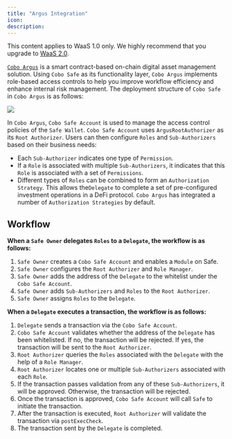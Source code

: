 ```yaml
---
title: "Argus Integration"
icon: 
description: 
---
```

<Note>This content applies to WaaS 1.0 only. We highly recommend that you upgrade to <a href="/v2/guides/overview/introduction">WaaS 2.0</a>.</Note>

[`Cobo Argus`](https://argus.cobo.com/) is a smart contract-based on-chain digital asset management solution. Using `Cobo Safe` as its functionality layer, `Cobo Argus` implements role-based access controls to help you improve workflow efficiency and enhance internal risk management. The deployment structure of `Cobo Safe` in `Cobo Argus` is as follows:

![](/v1/overview/smart-contract-wallet/argus.png)

In `Cobo Argus`, `Cobo Safe Account` is used to manage the access control policies of the `Safe Wallet`. `Cobo Safe Account` uses `ArgusRootAuthorizer` as its `Root Authorizer`. Users can then configure `Roles` and `Sub-Authorizers` based on their business needs:

* Each `Sub-Authorizer` indicates one type of `Permission`.
* If a `Role` is associated with multiple `Sub-Authorizers`, it indicates that this `Role` is associated with a set of `Permissions`.
* Different types of `Roles` can be combined to form an `Authorization Strategy`. This allows the`Delegate` to complete a set of pre-configured investment operations in a DeFi protocol. `Cobo Argus` has integrated a number of `Authorization Strategies` by default.

## Workflow

**When a `Safe Owner` delegates `Roles` to a `Delegate`, the workflow is as follows:** &#x20;

1. `Safe Owner` creates a `Cobo Safe Account` and enables a `Module` on Safe.
2. `Safe Owner` configures the `Root Authorizer` and `Role Manager`.
3. `Safe Owner` adds the address of the `Delegate` to the whitelist under the `Cobo Safe Account`.
4. `Safe Owner` adds `Sub-Authorizers` and `Roles` to the `Root Authorizer`. &#x20;
5. `Safe Owner` assigns `Roles` to the `Delegate`.&#x20;

**When a `Delegate` executes a transaction, the workflow is as follows:**&#x20;

1. `Delegate` sends a transaction via the  `Cobo Safe Account`.
2. `Cobo Safe Account` validates whether the address of the `Delegate` has been whitelisted. If no, the transaction will be rejected. If yes, the transaction will be sent to the `Root Authorizer`.
3. `Root Authorizer` queries the `Roles` associated with the `Delegate` with the help of a `Role Manager`.&#x20;
4. `Root Authorizer` locates one or multiple `Sub-Authorizers` associated with each `Role`.
5. If the transaction passes validation from any of these `Sub-Authorizers`, it will be approved. Otherwise, the transaction will be rejected.
6. Once the transaction is approved, `Cobo Safe Account` will call `Safe` to initiate the transaction.
7. After the transaction is executed, `Root Authorizer` will validate the transaction via `postExecCheck`.&#x20;
8. The transaction sent by the `Delegate` is completed.
